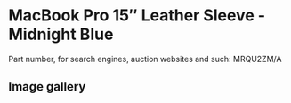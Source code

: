 
# MacBook Pro 15″ Leather Sleeve - Midnight Blue

Part number, for search engines, auction websites and such: MRQU2ZM/A

## Image gallery

<div style={{ width: "768px" }}>
  <GalleryComponent
    images={[
      {
        original: "/everysource/MRQU2.webp",
        thumbnail: "/everypreview/MRQU2.webp",
      },
      {
        original: "/everysource/MRQU2_AV1.webp",
        thumbnail: "/everypreview/MRQU2_AV1.webp",
      },
      {
        original: "/everysource/MRQU2_AV2_SILVER.webp",
        thumbnail: "/everypreview/MRQU2_AV2_SILVER.webp",
      },
      {
        original: "/everysource/MRQU2_AV2_SPACE_GRAY.webp",
        thumbnail: "/everypreview/MRQU2_AV2_SPACE_GRAY.webp",
      }
    ]}
  />
</div>
